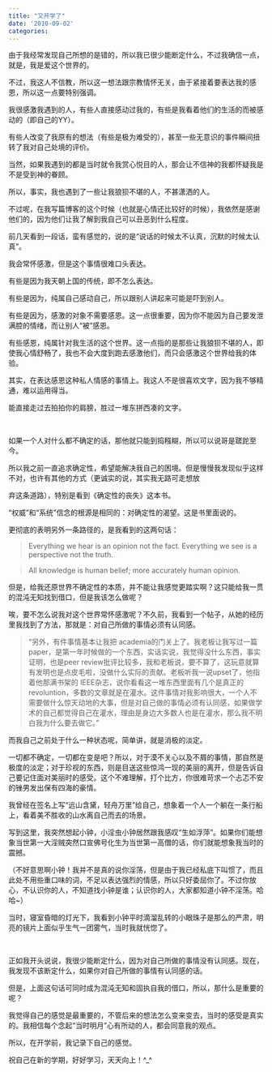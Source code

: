 ```yaml
---
title: "又开学了"
date: '2010-09-02'
categories:
---
```


由于我经常发现自己所想的是错的，所以我已很少能断定什么，不过我确信一点，就是，我是爱这个世界的。

不过，我这人不信教，所以这一想法跟宗教情怀无关，由于紧接着要表达我的感恩，所以这一点要特别强调。

我很感激我遇到的人，有些人直接感动过我的，有些是我看着他们的生活的而被感动的（即自己的YY）。

有些人改变了我原有的想法（有些是极为难受的），甚至一些无意识的事件瞬间扭转了我对自己处境的评价。

当然，如果我遇到的都是当时就令我赏心悦目的人，那会让不信神的我都怀疑我是不是受到神的眷顾。

所以，事实，我也遇到了一些让我狼狈不堪的人，不甚潇洒的人。

不过呢，在我写篇博客的这个时候（也就是心情还比较好的时候），我依然是感谢他们的，因为他们让我了解到我自己可以丑恶到什么程度。

前几天看到一段话，蛮有感觉的，说的是“说话的时候太不认真，沉默的时候太认真”。

我会常怀感激，但是这个事情很难口头表达。

有些是因为我天朝上国的传统，即不怎么表达。

有些是因为，纯属自己感动自己，所以跟别人讲起来可能是吓到别人。

有些是因为，感激的对象不需要感恩。这一点很重要，因为你不能因为自己要发泄满腔的情绪，而让别人“被”感恩。

有些感恩，纯属针对我生活的这个世界。这一点指的是那些让我狼狈不堪的人，即使我心情舒畅了，我也不会大度到跑去感激他们，而只会感激这个世界给我的体验。

其实，在表达感恩这种私人情感的事情上。我这人不是很喜欢文字，因为我不够精通，难以运用得当。

能直接走过去拍拍你的肩膀，胜过一堆东拼西凑的文字。

<br>

如果一个人对什么都不确定的话，那他就只能到捣糨糊，所以可以说哥是蹉跎至今。

所以我之前一直追求确定性，希望能解决我自己的困境。但是慢慢我发现似乎这样不对，也许有其他的方式（更诚实的说，其实我无路可走想放

弃这条道路），特别是看到《确定性的丧失》这本书。

“权威”和“系统”信念的根源是相同的：对确定性的渴望。这是书里面说的。

更彻底的表明另外一条路径的，是我看到的这两句话：

> Everything we hear is an opinion not the fact. Everything we see is a perspective not the truth.

> All knowledge is human belief; more accurately human opinion.

但是，给我还原世界不确定性的本质，并不能让我感觉更踏实啊？这只能给我一贯的混沌无知找到借口，但是我该怎么做呢？

唉，要不怎么说我对这个世界常怀感激呢？不久前，我看到一个帖子，从她的经历里我找到了方法，那就是：对自己所做的事情必须有认同感。

> “另外，有件事情基本让我把 academia的门关上了。我老板让我写过一篇paper，是第一年时候做的一个东西，实话实说，我觉得没什么东西，事实证明，也是peer review批评比较多，我和老板说，要不算了，这玩意就算有发明也是点皮毛啦，没做什么实际的贡献。老板听我一说upset了，他指着他那满书架的 IEEE杂志，说你看看这一堆东西里面有几个是真正的revoluntion，多数的文章就是在灌水。这件事情对我影响很大，一个人不需要做什么惊天动地的大事，但是对自己做的事情必须有认同感，如果做学术的自己都觉得自己在灌水，理由是身边大多数人也是在灌水，那么我不明白我为什么要去做它。”



而我自己之前处于什么一种状态呢，简单讲，就是消极的淡定。

一切都不确定，一切都在变是吧？所以，对于漠不关心以及不屑的事情，那自然是极度的淡定；对于珍视的东西，则是目送这些惊鸿一现的美丽的离开，但是告诉自己要记住面对美丽时的感受。这个不难理解，打个比方，你很难苛求一个忐忑不安的锉男发出保有四海的豪情。

我曾经在签名上写“远山含黛，轻舟万里”给自己，想象着一个人一个躺在一条行船上，看着美不胜收的山水离自己而去的场景。

写到这里，我突然想起小钟，小淫虫小钟居然跟我感叹“生如浮萍”。如果你们能想象当世第一大淫贼突然口宣佛号化生为当世第一高僧的话，你们就能想象我当时的震撼。

（不好意思啊小钟！我并不是真的说你淫荡，但是由于我已经私底下叫惯了，而且此处不用些重口味的词，不足以表达强烈的情感，所以只好委屈你了。不过你放心，不认识你的人，不知道找小钟是谁；认识你的人，大家都知道小钟不淫荡。哈哈~）

当时，寝室昏暗的灯光下，我看到小钟平时滴溜乱转的小眼珠子是那么的严肃，明亮的镜片上面似乎生气一团雾气，当时我就恍惚了。

<br>

正如我开头说说，我很少能断定什么，因为对自己所做的事情没有认同感。现在，我发现不该断定什么，如果你对自己所做的事情有认同感的话。

但是，上面这句话可同时成为混沌无知和固执自我的借口，所以，那什么是重要的呢？

我觉得自己的感觉是最重要的，不管后来的想法怎么变来变去，当时的感受是真实的。我相信每个念起“当时明月”心有所动的人，都会同意我的观点。

所以，在开学前，我记录下自己的感觉。

祝自己在新的学期，好好学习，天天向上！^_^
